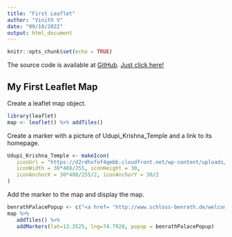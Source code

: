 ---
title: "First Leaflet"
author: "Vinith V"
date: "09/10/2022"
output: html_document
---

```{r setup, include=FALSE}
knitr::opts_chunk$set(echo = TRUE)
```
The source code is available at [GitHub](https://github.com/DevilHunterV/Developing_Data_Product). [Just click here!](https://github.com/DevilHunterV/Developing_Data_Product)

## My First Leaflet Map
Create a leaflet map object.
```{r cars}
library(leaflet)
map <- leaflet() %>% addTiles()

```

Create a marker with a picture of Udupi_Krishna_Temple and a link to its homepage.
```{r}
Udupi_Krishna_Temple <- makeIcon(
   iconUrl = "https://d2rdhxfof4qmbb.cloudfront.net/wp-content/uploads/20200827153640/iStock-867950876.jpg",
   iconWidth = 30*408/255, iconHeight = 30,
   iconAnchorX = 30*408/255/2, iconAnchorY = 30/2
)
```

Add the marker to the map and display the map.
```{r}
benrathPalacePopup <- c("<a href= 'http://www.schloss-benrath.de/welcome/?L=1' >Benrath Palace<br><img src='http://www.schloss-benrath.de/fileadmin/_processed_/csm_corps-de-logis-blumen_2e04b2b859.jpg' width='210' height='132'  alt='Foto Corps de Logis' title='Foto Corps de Logi'></a>")
map %>%
   addTiles() %>%
   addMarkers(lat=13.3525, lng=74.7928, popup = benrathPalacePopup)
```
